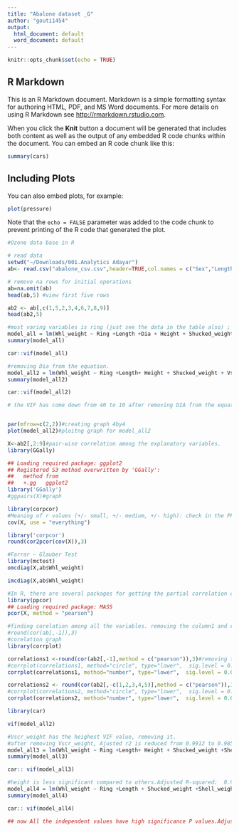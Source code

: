 ```yaml
---
title: "Abalone dataset _G"
author: "gouti1454"
output:
  html_document: default
  word_document: default
---
```


```r
knitr::opts_chunk$set(echo = TRUE)
```

## R Markdown

This is an R Markdown document. Markdown is a simple formatting syntax for authoring HTML, PDF, and MS Word documents. For more details on using R Markdown see <http://rmarkdown.rstudio.com>.

When you click the **Knit** button a document will be generated that includes both content as well as the output of any embedded R code chunks within the document. You can embed an R code chunk like this:

```r
summary(cars)
```

## Including Plots

You can also embed plots, for example:

```r
plot(pressure)
```

Note that the `echo = FALSE` parameter was added to the code chunk to prevent printing of the R code that generated the plot.
```r
#Ozone data base in R

# read data
setwd("~/Downloads/001.Analytics Adayar")
ab<- read.csv("abalone_csv.csv",header=TRUE,col.names = c("Sex","Length","Dia","Height","Whl_weight","Shucked_weight","Vscr_weight","Shell_weight","Ring"))

# remove na rows for initial operations
ab=na.omit(ab)
head(ab,5) #view first five rows
```

```r
ab2 <- ab[,c(1,5,2,3,4,6,7,8,9)]
head(ab2,5)
```

```r
#most varing variables is ring (just see the data in the table also) ; less VIF values and std. error.
model_all = lm(Whl_weight ~ Ring +Length +Dia + Height + Shucked_weight + Vscr_weight +Shell_weight, data = ab)
summary(model_all)
```

```r
car::vif(model_all)
```

```r
#removing Dia from the equation.
model_all2 = lm(Whl_weight ~ Ring +Length+ Height + Shucked_weight + Vscr_weight +Shell_weight, data = ab2)
summary(model_all2)
```

```r
car::vif(model_all2)
```

```r
# the VIF has come down from 40 to 10 after removing DIA from the equation


par(mfrow=c(2,2))#creating graph 4by4
plot(model_all2)#ploitng graph for model_all2

X<-ab2[,2:9]#pair-wise correlation among the explanatory variables.
library(GGally)
```

```r
## Loading required package: ggplot2
## Registered S3 method overwritten by 'GGally':
##   method from   
##   +.gg   ggplot2
library('GGally')
#ggpairs(X)#graph
```

```r
library(corpcor)
#Meaning of r values (+/- small, +/- medium, +/- high): check in the PPT
cov(X, use = "everything")
```

```r
library('corpcor')
round(cor2pcor(cov(X)),3)
```

```r
#Farrar – Glauber Test
library(mctest)
omcdiag(X,ab$Whl_weight)
```

```r
imcdiag(X,ab$Whl_weight)
```

```r
#In R, there are several packages for getting the partial correlation coefficients along with the t- test for checking their significance level.
library(ppcor)
## Loading required package: MASS
pcor(X, method = "pearson")

```

```r
#finding corelation among all the variables. removing the column1 and rounding the decimel to 3.
#round(cor(ab[,-1]),3)
#corelation graph
library(corrplot)
```

```r
correlations1 <-round(cor(ab2[,-1],method = c("pearson")),3)#removing the first column due to not integer. 
#corrplot(correlations1, method="circle", type="lower",  sig.level = 0.01, insig = "blank")
corrplot(correlations1, method="number", type="lower",  sig.level = 0.01, insig = "blank")# here colrelation is given as number ; method = number

correlations2 <- round(cor(ab2[,-c(1,2,3,4,5)],method = c("pearson")),3)# removing the first 5 column, as VIF is more for the shucked, vscr and shell weight
#corrplot(correlations2, method="circle", type="lower",  sig.level = 0.01, insig = "blank")
corrplot(correlations2, method="number", type="lower",  sig.level = 0.01, insig = "blank")## here colrelation is given as number ; method = number

library(car)
```

```r
vif(model_all2)

```

```r
#Vscr_weight has the heighest VIF value, removing it.
#after removing Vscr_weight, Ajusted r2 is reduced from 0.9912 to 0.9855
model_all3 = lm(Whl_weight ~ Ring +Length+ Height + Shucked_weight +Shell_weight, data = ab2)
summary(model_all3)
```

```r
car:: vif(model_all3)
```

```r
#height is less significant compared to others.Adjusted R-squared:  0.9855
model_all4 = lm(Whl_weight ~ Ring +Length + Shucked_weight +Shell_weight, data = ab)
summary(model_all4)
```

```r
car:: vif(model_all4)
```

```r
## now All the independent values have high significance P values.Adjusted R-squared:  0.9855 
```

